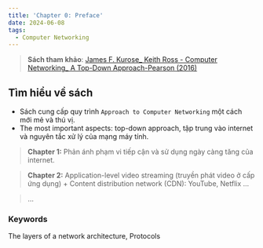 ```yaml
---
title: 'Chapter 0: Preface'
date: 2024-06-08
tags: 
  - Computer Networking
---
```

> **Sách tham khảo**: [James F. Kurose_ Keith Ross - Computer Networking_ A Top-Down Approach-Pearson (2016)](/computer-networking/James%20F.%20Kurose_%20Keith%20Ross%20-%20Computer%20Networking_%20A%20Top-Down%20Approach-Pearson%20(2016).pdf)

## Tìm hiểu về sách

- Sách cung cấp quy trình `Approach to Computer Networking` một cách mới mẻ và thú vị.
- The most important aspects: top-down approach, tập trung vào internet và nguyên tắc xử lý của mạng máy tính.

> **Chapter 1:** Phản ánh phạm vi tiếp cận và sử dụng ngày càng tăng của internet.

> **Chapter 2:** Application-level video streaming (truyền phát video ở cấp ứng dụng) + Content distribution network (CDN): YouTube, Netflix ...

> ...

### Keywords
The layers of a network architecture, Protocols

